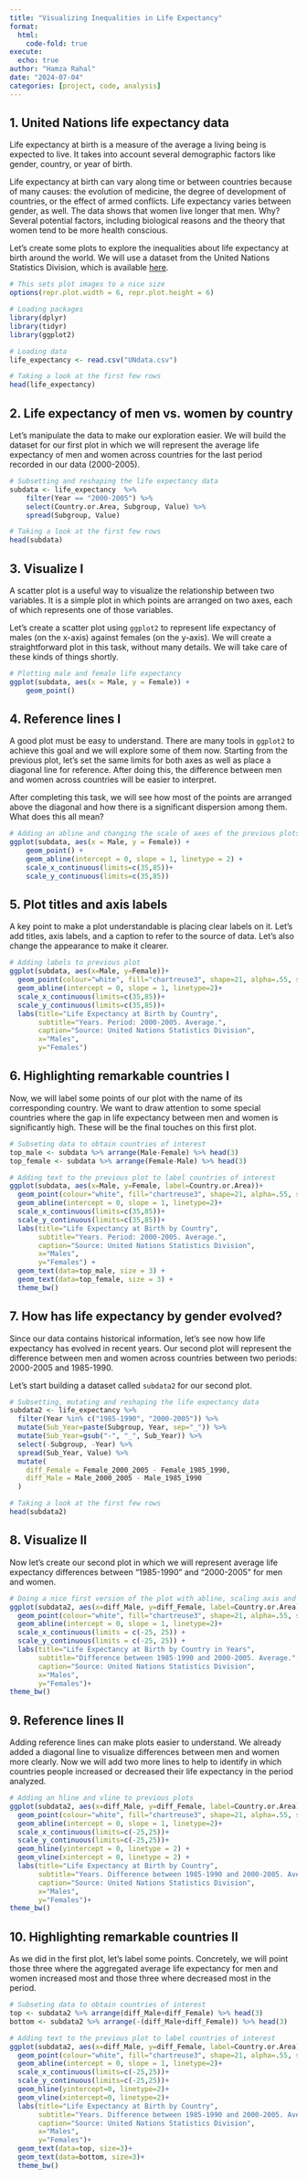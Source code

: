 ```yaml
---
title: "Visualizing Inequalities in Life Expectancy"
format:
  html:
    code-fold: true
execute:
  echo: true
author: "Hamza Rahal"
date: "2024-07-04"
categories: [project, code, analysis]
---
```


## 1. United Nations life expectancy data

Life expectancy at birth is a measure of the average a living being is expected to live. It takes into account several demographic factors like gender, country, or year of birth.

Life expectancy at birth can vary along time or between countries because of many causes: the evolution of medicine, the degree of development of countries, or the effect of armed conflicts. Life expectancy varies between gender, as well. The data shows that women live longer that men. Why? Several potential factors, including biological reasons and the theory that women tend to be more health conscious.

Let's create some plots to explore the inequalities about life expectancy at birth around the world. We will use a dataset from the United Nations Statistics Division, which is available [here](http://data.un.org/Data.aspx?d=GenderStat&f=inID:37&c=1,2,3,4,5,6&s=crEngName:asc,sgvEngName:asc,timeEngName:desc&v=1).

```r
# This sets plot images to a nice size
options(repr.plot.width = 6, repr.plot.height = 6)

# Loading packages
library(dplyr)
library(tidyr)
library(ggplot2)

# Loading data
life_expectancy <- read.csv("UNdata.csv")

# Taking a look at the first few rows
head(life_expectancy)
```

## 2. Life expectancy of men vs. women by country

Let's manipulate the data to make our exploration easier. We will build the dataset for our first plot in which we will represent the average life expectancy of men and women across countries for the last period recorded in our data (2000-2005).

```r
# Subsetting and reshaping the life expectancy data
subdata <- life_expectancy  %>% 
    filter(Year == "2000-2005") %>%
    select(Country.or.Area, Subgroup, Value) %>%
    spread(Subgroup, Value)

# Taking a look at the first few rows
head(subdata)
```

## 3. Visualize I

A scatter plot is a useful way to visualize the relationship between two variables. It is a simple plot in which points are arranged on two axes, each of which represents one of those variables.

Let's create a scatter plot using `ggplot2` to represent life expectancy of males (on the x-axis) against females (on the y-axis). We will create a straightforward plot in this task, without many details. We will take care of these kinds of things shortly.

```r
# Plotting male and female life expectancy
ggplot(subdata, aes(x = Male, y = Female)) +
    geom_point()
```

## 4. Reference lines I

A good plot must be easy to understand. There are many tools in `ggplot2` to achieve this goal and we will explore some of them now. Starting from the previous plot, let's set the same limits for both axes as well as place a diagonal line for reference. After doing this, the difference between men and women across countries will be easier to interpret.

After completing this task, we will see how most of the points are arranged above the diagonal and how there is a significant dispersion among them. What does this all mean?

```r
# Adding an abline and changing the scale of axes of the previous plots
ggplot(subdata, aes(x = Male, y = Female)) +
    geom_point() +
    geom_abline(intercept = 0, slope = 1, linetype = 2) +
    scale_x_continuous(limits=c(35,85))+
    scale_y_continuous(limits=c(35,85))
```

## 5. Plot titles and axis labels

A key point to make a plot understandable is placing clear labels on it. Let's add titles, axis labels, and a caption to refer to the source of data. Let's also change the appearance to make it clearer.

```r
# Adding labels to previous plot
ggplot(subdata, aes(x=Male, y=Female))+
  geom_point(colour="white", fill="chartreuse3", shape=21, alpha=.55, size=5)+
  geom_abline(intercept = 0, slope = 1, linetype=2)+
  scale_x_continuous(limits=c(35,85))+
  scale_y_continuous(limits=c(35,85))+
  labs(title="Life Expectancy at Birth by Country",
       subtitle="Years. Period: 2000-2005. Average.",
       caption="Source: United Nations Statistics Division",
       x="Males",
       y="Females")
```

## 6. Highlighting remarkable countries I

Now, we will label some points of our plot with the name of its corresponding country. We want to draw attention to some special countries where the gap in life expectancy between men and women is significantly high. These will be the final touches on this first plot.

```r
# Subseting data to obtain countries of interest
top_male <- subdata %>% arrange(Male-Female) %>% head(3)
top_female <- subdata %>% arrange(Female-Male) %>% head(3)

# Adding text to the previous plot to label countries of interest
ggplot(subdata, aes(x=Male, y=Female, label=Country.or.Area))+
  geom_point(colour="white", fill="chartreuse3", shape=21, alpha=.55, size=5)+
  geom_abline(intercept = 0, slope = 1, linetype=2)+
  scale_x_continuous(limits=c(35,85))+
  scale_y_continuous(limits=c(35,85))+
  labs(title="Life Expectancy at Birth by Country",
       subtitle="Years. Period: 2000-2005. Average.",
       caption="Source: United Nations Statistics Division",
       x="Males",
       y="Females") +
  geom_text(data=top_male, size = 3) +
  geom_text(data=top_female, size = 3) +
  theme_bw()
```

## 7. How has life expectancy by gender evolved?

Since our data contains historical information, let's see now how life expectancy has evolved in recent years. Our second plot will represent the difference between men and women across countries between two periods: 2000-2005 and 1985-1990.

Let's start building a dataset called `subdata2` for our second plot.

```r
# Subsetting, mutating and reshaping the life expectancy data
subdata2 <- life_expectancy %>% 
  filter(Year %in% c("1985-1990", "2000-2005")) %>% 
  mutate(Sub_Year=paste(Subgroup, Year, sep="_")) %>% 
  mutate(Sub_Year=gsub("-", "_", Sub_Year)) %>% 
  select(-Subgroup, -Year) %>%
  spread(Sub_Year, Value) %>%
  mutate(
    diff_Female = Female_2000_2005 - Female_1985_1990,
    diff_Male = Male_2000_2005 - Male_1985_1990
  )

# Taking a look at the first few rows
head(subdata2)
```

## 8. Visualize II

Now let's create our second plot in which we will represent average life expectancy differences between "1985-1990" and "2000-2005" for men and women.

```r
# Doing a nice first version of the plot with abline, scaling axis and adding labels
ggplot(subdata2, aes(x=diff_Male, y=diff_Female, label=Country.or.Area))+
  geom_point(colour="white", fill="chartreuse3", shape=21, alpha=.55, size=5)+
  geom_abline(intercept = 0, slope = 1, linetype=2)+
  scale_x_continuous(limits = c(-25, 25)) +
  scale_y_continuous(limits = c(-25, 25)) +
  labs(title="Life Expectancy at Birth by Country in Years",
       subtitle="Difference between 1985-1990 and 2000-2005. Average.",
       caption="Source: United Nations Statistics Division",
       x="Males",
       y="Females")+
theme_bw()
```

## 9. Reference lines II

Adding reference lines can make plots easier to understand. We already added a diagonal line to visualize differences between men and women more clearly. Now we will add two more lines to help to identify in which countries people increased or decreased their life expectancy in the period analyzed.

```r
# Adding an hline and vline to previous plots
ggplot(subdata2, aes(x=diff_Male, y=diff_Female, label=Country.or.Area))+
  geom_point(colour="white", fill="chartreuse3", shape=21, alpha=.55, size=5)+
  geom_abline(intercept = 0, slope = 1, linetype=2)+
  scale_x_continuous(limits=c(-25,25))+
  scale_y_continuous(limits=c(-25,25))+
  geom_hline(yintercept = 0, linetype = 2) +
  geom_vline(xintercept = 0, linetype = 2) +
  labs(title="Life Expectancy at Birth by Country",
       subtitle="Years. Difference between 1985-1990 and 2000-2005. Average.",
       caption="Source: United Nations Statistics Division",
       x="Males",
       y="Females")+
theme_bw()
```

## 10. Highlighting remarkable countries II

As we did in the first plot, let's label some points. Concretely, we will point those three where the aggregated average life expectancy for men and women increased most and those three where decreased most in the period.

```r
# Subseting data to obtain countries of interest
top <- subdata2 %>% arrange(diff_Male+diff_Female) %>% head(3)
bottom <- subdata2 %>% arrange(-(diff_Male+diff_Female)) %>% head(3)

# Adding text to the previous plot to label countries of interest
ggplot(subdata2, aes(x=diff_Male, y=diff_Female, label=Country.or.Area), guide=FALSE)+
  geom_point(colour="white", fill="chartreuse3", shape=21, alpha=.55, size=5)+
  geom_abline(intercept = 0, slope = 1, linetype=2)+
  scale_x_continuous(limits=c(-25,25))+
  scale_y_continuous(limits=c(-25,25))+
  geom_hline(yintercept=0, linetype=2)+
  geom_vline(xintercept=0, linetype=2)+
  labs(title="Life Expectancy at Birth by Country",
       subtitle="Years. Difference between 1985-1990 and 2000-2005. Average.",
       caption="Source: United Nations Statistics Division",
       x="Males",
       y="Females")+
  geom_text(data=top, size=3)+
  geom_text(data=bottom, size=3)+
  theme_bw()
```
